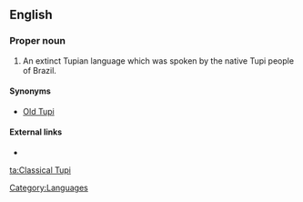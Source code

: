 ==English==

===Proper noun===
{{en-proper noun|sg=[[classical|Classical]] [[Tupi]]}}

# An extinct Tupian language which was spoken by the native Tupi people of Brazil.

====Synonyms====
*[[Old Tupi]]

====External links====
*{{pedialite|Old Tupi language}}

[[Category:Languages]]

[[ta:Classical Tupi]]